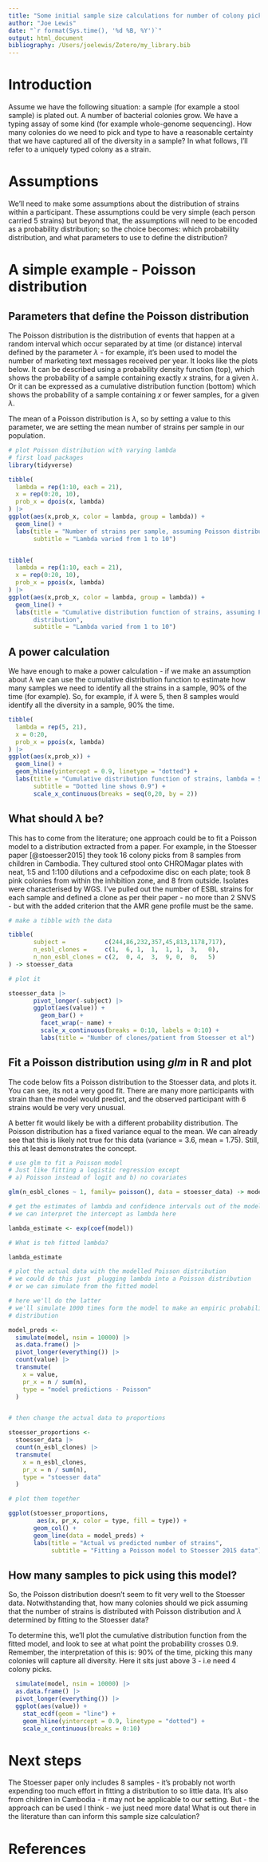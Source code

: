 ```yaml
---
title: "Some initial sample size calculations for number of colony picks."
author: "Joe Lewis"
date: "`r format(Sys.time(), '%d %B, %Y')`"
output: html_document
bibliography: /Users/joelewis/Zotero/my_library.bib
---
```


# Introduction

Assume we have the following situation: a sample (for example a stool sample)
is plated out. A number of bacterial colonies grow. We have a typing assay of
some kind (for example whole-genome sequencing). How many colonies do we need
to pick and type to have a reasonable certainty that we have captured all of
the diversity in a sample? In what follows, I'll refer to a uniquely typed
colony as a strain.

# Assumptions

We'll need to make some assumptions about the distribution of strains within a
participant. These assumptions could be very simple (each person carried 5
strains) but beyond that, the assumptions will need to be encoded as a
probability distribution; so the choice becomes: which probability
distribution, and what parameters to use to define the distribution?

# A simple example - Poisson distribution

## Parameters that define the Poisson distribution

The Poisson distribution is the distribution of events that happen at a random
interval which occur separated by at time (or distance) interval defined by the
parameter $\lambda$ - for example, it's been used to model the number of
marketing text messages received per year. It looks like the plots below. It
can be described using a probability density function (top), which shows the
probability of a sample containing exactly $x$ strains, for a given $\lambda$.
Or it can be expressed as a cumulative distribution function (bottom) which
shows the probability of a sample containing $x$ or fewer samples, for a given
$\lambda$.

The mean of a Poisson distribution is $\lambda$, so by setting a value to this
parameter, we are setting the mean number of strains per sample in our
population.

```r

# plot Poisson distribution with varying lambda
# first load packages
library(tidyverse)

tibble(
  lambda = rep(1:10, each = 21),
  x = rep(0:20, 10),
  prob_x = dpois(x, lambda)
) |>
ggplot(aes(x,prob_x, color = lambda, group = lambda)) +
  geom_line() +
  labs(title = "Number of strains per sample, assuming Poisson distribution",
       subtitle = "Lambda varied from 1 to 10")


tibble(
  lambda = rep(1:10, each = 21),
  x = rep(0:20, 10),
  prob_x = ppois(x, lambda)
) |>
ggplot(aes(x,prob_x, color = lambda, group = lambda)) +
  geom_line() +
  labs(title = "Cumulative distribution function of strains, assuming Poisson
       distribution",
       subtitle = "Lambda varied from 1 to 10")


```

## A power calculation

We have enough to make a power calculation - if we make an assumption about
$\lambda$ we can use the cumulative distribution function to estimate how many
samples we need to identify all the strains in a sample, 90% of the time (for
example). So, for example, if $\lambda$ were 5, then 8 samples would identify
all the diversity in a sample, 90% the time.

```r

tibble(
  lambda = rep(5, 21),
  x = 0:20,
  prob_x = ppois(x, lambda)
) |>
ggplot(aes(x,prob_x)) +
  geom_line() +
  geom_hline(yintercept = 0.9, linetype = "dotted") +
  labs(title = "Cumulative distribution function of strains, lambda = 5",
       subtitle = "Dotted line shows 0.9") +
       scale_x_continuous(breaks = seq(0,20, by = 2))

```

## What should $\lambda$ be?

This has to come from the literature; one approach could be to fit a Poisson
model to a distribution extracted from a paper. For example, in the Stoesser
paper [@stoesser2015] they took 16 colony picks from 8 samples from children in
Cambodia. They cultured stool onto CHROMagar plates with neat, 1:5 and 1:100
dilutions and a cefpodoxime disc on each plate; took 8 pink colonies from
within the inhibition zone, and 8 from outside. Isolates were characterised by
WGS. I've pulled out the number of ESBL strains for each sample and defined a
clone as per their paper - no more than 2 SNVS - but with the added criterion
that the AMR gene profile must be the same.

```r

# make a tibble with the data

tibble(
       subject =           c(244,86,232,357,45,813,1178,717),
       n_esbl_clones =     c(1,  6, 1,  1,  1, 1,  3,   0), 
       n_non_esbl_clones = c(2,  0, 4,  3,  9, 0,  0,   5)
) -> stoesser_data

# plot it

stoesser_data |>
       pivot_longer(-subject) |>
       ggplot(aes(value)) +
         geom_bar() +
         facet_wrap(~ name) +
         scale_x_continuous(breaks = 0:10, labels = 0:10) +
         labs(title = "Number of clones/patient from Stoesser et al")

```

## Fit a Poisson distribution using *glm* in R and plot 

The code below fits a Poisson distribution to the Stoesser data, and plots it.
You can see, its not a very good fit. There are many more participants with
strain than the model would predict, and the observed participant with 6
strains would be very very unusual. 

A better fit would likely be with a different probability distribution. The
Poisson distribution has a fixed variance equal to the mean. We can already
see that this is likely not true for this data (variance = 3.6, mean = 1.75).
Still, this at least demonstrates the concept.

```r

# use glm to fit a Poisson model
# Just like fitting a logistic regression except 
# a) Poisson instead of logit and b) no covariates

glm(n_esbl_clones ~ 1, family= poisson(), data = stoesser_data) -> model

# get the estimates of lambda and confidence intervals out of the model
# we can interpret the intercept as lambda here

lambda_estimate <- exp(coef(model))

# What is teh fitted lambda?

lambda_estimate

# plot the actual data with the modelled Poisson distribution
# we could do this just  plugging lambda into a Poisson distribution
# or we can simulate from the fitted model

# here we'll do the latter
# we'll simulate 1000 times form the model to make an empiric probability
# distribution

model_preds <-
  simulate(model, nsim = 10000) |>
  as.data.frame() |>
  pivot_longer(everything()) |>
  count(value) |>
  transmute(
    x = value,
    pr_x = n / sum(n),
    type = "model predictions - Poisson"
  )


# then change the actual data to proportions

stoesser_proportions <-
  stoesser_data |>
  count(n_esbl_clones) |>
  transmute(
    x = n_esbl_clones,
    pr_x = n / sum(n),
    type = "stoesser data"
  )

# plot them together

ggplot(stoesser_proportions,
        aes(x, pr_x, color = type, fill = type)) +
       geom_col() +
       geom_line(data = model_preds) +
       labs(title = "Actual vs predicted number of strains",
            subtitle = "Fitting a Poisson model to Stoesser 2015 data")

```


## How many samples to pick using this model?

So, the Poisson distribution doesn't seem to fit very well to the Stoesser
data. Notwithstanding that, how many colonies should we pick assuming that the
number of strains is distributed with Poisson distribution and $\lambda$
determined by fitting to the Stoesser data?

To determine this, we'll plot the cumulative distribution function from the
fitted model, and look to see at what point the probability crosses 0.9.
Remember, the interpretation of this is: 90% of the time, picking this many
colonies will capture all diversity. Here it sits just above 3 - i.e need 4
colony picks.


```r

  simulate(model, nsim = 10000) |>
  as.data.frame() |>
  pivot_longer(everything()) |>
  ggplot(aes(value)) +
    stat_ecdf(geom = "line") +
    geom_hline(yintercept = 0.9, linetype = "dotted") +
    scale_x_continuous(breaks = 0:10)

```

# Next steps

The Stoesser paper only includes 8 samples - it's probably not worth expending
too much effort in fitting a distribution to so little data. It's also from
children in Cambodia - it may not be applicable to our setting. But - the
approach can be used I think - we just need more data! What is out there in the
literature than can inform this sample size calculation?

# References
